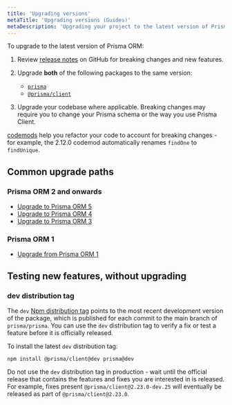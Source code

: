 ```yaml
---
title: 'Upgrading versions'
metaTitle: 'Upgrading versions (Guides)'
metaDescription: 'Upgrading your project to the latest version of Prisma ORM.'
---
```


<TopBlock>

To upgrade to the latest version of Prisma ORM:

1. Review [release notes](https://github.com/prisma/prisma/releases) on GitHub for breaking changes and new features.
1. Upgrade **both** of the following packages to the same version:

   - [`prisma`](https://www.npmjs.com/package/prisma)
   - [`@prisma/client`](https://www.npmjs.com/package/@prisma/client)

1. Upgrade your codebase where applicable. Breaking changes may require you to change your Prisma schema or the way you use Prisma Client.

<Tip>

[codemods](codemods) help you refactor your code to account for breaking changes - for example, the 2.12.0 codemod automatically renames `findOne` to `findUnique`.

</Tip>

</TopBlock>

## Common upgrade paths

### Prisma ORM 2 and onwards

- [Upgrade to Prisma ORM 5](/orm/more/upgrade-guides/upgrading-versions/upgrading-to-prisma-5)
- [Upgrade to Prisma ORM 4](/orm/more/upgrade-guides/upgrading-versions/upgrading-to-prisma-4)
- [Upgrade to Prisma ORM 3](/orm/more/upgrade-guides/upgrading-versions/upgrading-to-prisma-3)

### Prisma ORM 1

- [Upgrade from Prisma ORM 1](/orm/more/upgrade-guides/upgrade-from-prisma-1)

## Testing new features, without upgrading

### <inlinecode>dev</inlinecode> distribution tag

The `dev` [Npm distribution tag](http://npm.github.io/publishing-pkgs-docs/updating/using-tags.html) points to the most recent development version of the package, which is published for each commit to the main branch of `prisma/prisma`. You can use the `dev` distribution tag to verify a fix or test a feature before it is officially released.

To install the latest `dev` distribution tag:

```terminal
npm install @prisma/client@dev prisma@dev
```

<Admonition type="alert">

Do not use the `dev` distribution tag in production - wait until the official release that contains the features and fixes you are interested in is released. For example, fixes present `@prisma/client@2.23.0-dev.25` will eventually be released as part of `@prisma/client@2.23.0`.

</Admonition>
